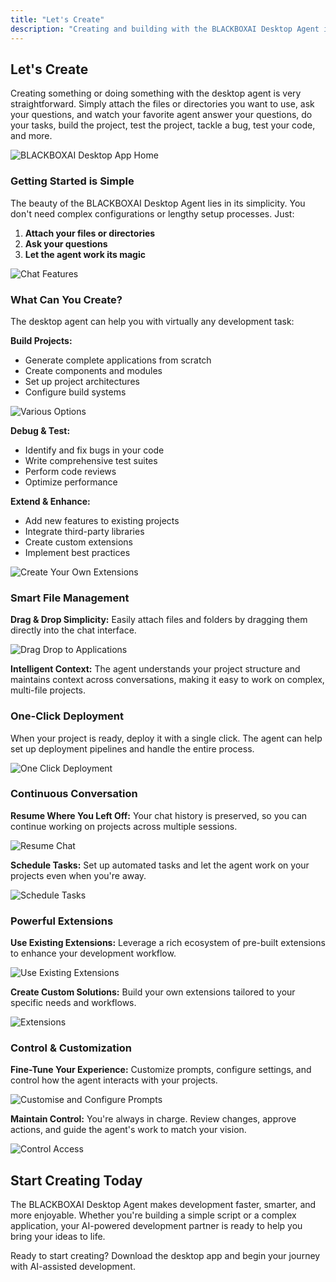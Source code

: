 ```yaml
---
title: "Let's Create"
description: "Creating and building with the BLACKBOXAI Desktop Agent is straightforward and powerful"
---
```


## Let's Create

Creating something or doing something with the desktop agent is very straightforward. Simply attach the files or directories you want to use, ask your questions, and watch your favorite agent answer your questions, do your tasks, build the project, test the project, tackle a bug, test your code, and more.

![BLACKBOXAI Desktop App Home](/images/desktop-app/desktop_app-Home.png)

### Getting Started is Simple

The beauty of the BLACKBOXAI Desktop Agent lies in its simplicity. You don't need complex configurations or lengthy setup processes. Just:

1. **Attach your files or directories**
2. **Ask your questions**  
3. **Let the agent work its magic**

![Chat Features](/images/desktop-app/desktop_app-chat-features.png)

### What Can You Create?

The desktop agent can help you with virtually any development task:

**Build Projects:**
- Generate complete applications from scratch
- Create components and modules
- Set up project architectures
- Configure build systems

![Various Options](/images/desktop-app/desktop_app-various-options.png)

**Debug & Test:**
- Identify and fix bugs in your code
- Write comprehensive test suites
- Perform code reviews
- Optimize performance

**Extend & Enhance:**
- Add new features to existing projects
- Integrate third-party libraries
- Create custom extensions
- Implement best practices

![Create Your Own Extensions](/images/desktop-app/desktop_app-create-tour-own-extensions.png)

### Smart File Management

**Drag & Drop Simplicity:**
Easily attach files and folders by dragging them directly into the chat interface.

![Drag Drop to Applications](/images/desktop-app/desktop_app-drag-drop-to-applications.png)

**Intelligent Context:**
The agent understands your project structure and maintains context across conversations, making it easy to work on complex, multi-file projects.

### One-Click Deployment

When your project is ready, deploy it with a single click. The agent can help set up deployment pipelines and handle the entire process.

![One Click Deployment](/images/desktop-app/desktop_app-one-click-deployment.png)

### Continuous Conversation

**Resume Where You Left Off:**
Your chat history is preserved, so you can continue working on projects across multiple sessions.

![Resume Chat](/images/desktop-app/desktop_app-resume-chat.png)

**Schedule Tasks:**
Set up automated tasks and let the agent work on your projects even when you're away.

![Schedule Tasks](/images/desktop-app/desktop_app-schedule-tasks.png)

### Powerful Extensions

**Use Existing Extensions:**
Leverage a rich ecosystem of pre-built extensions to enhance your development workflow.

![Use Existing Extensions](/images/desktop-app/desktop_app-Use-existing-extensions.png)

**Create Custom Solutions:**
Build your own extensions tailored to your specific needs and workflows.

![Extensions](/images/desktop-app/desktop_app-extensions.png)

### Control & Customization

**Fine-Tune Your Experience:**
Customize prompts, configure settings, and control how the agent interacts with your projects.

![Customise and Configure Prompts](/images/desktop-app/desktop_app-customise-and-configure-prompts.png)

**Maintain Control:**
You're always in charge. Review changes, approve actions, and guide the agent's work to match your vision.

![Control Access](/images/desktop-app/desktop_app-control-access.png)

## Start Creating Today

The BLACKBOXAI Desktop Agent makes development faster, smarter, and more enjoyable. Whether you're building a simple script or a complex application, your AI-powered development partner is ready to help you bring your ideas to life.

Ready to start creating? Download the desktop app and begin your journey with AI-assisted development.